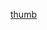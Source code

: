{{title:Symbol.JPG}}
{{author:Lise Eliasson}}
{{timestamp:2012-02-11T20:43:38Z}}
{{copyright:Symbol.JPG}}
[[Fil:Iorin.jpg|thumb]]